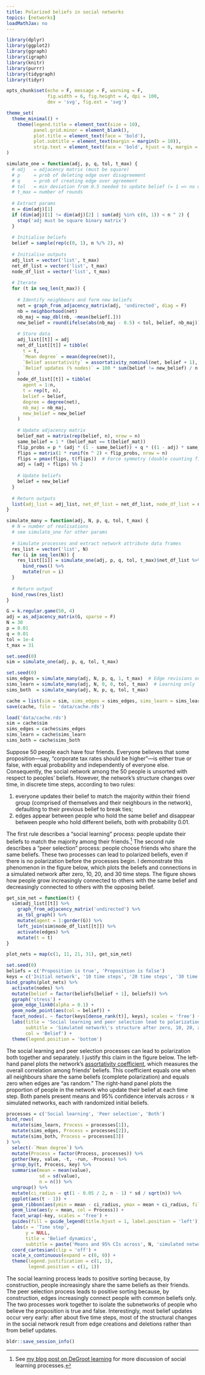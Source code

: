 ```yaml
---
title: Polarized beliefs in social networks
topics: [networks]
loadMathJax: no
---
```


```r
library(dplyr)
library(ggplot2)
library(ggraph)
library(igraph)
library(knitr)
library(purrr)
library(tidygraph)
library(tidyr)

opts_chunk$set(echo = F, message = F, warning = F,
               fig.width = 6, fig.height = 4, dpi = 100,
               dev = 'svg', fig.ext = 'svg')

theme_set(
  theme_minimal() +
    theme(legend.title = element_text(size = 10),
          panel.grid.minor = element_blank(),
          plot.title = element_text(face = 'bold'),
          plot.subtitle = element_text(margin = margin(b = 10)),
          strip.text = element_text(face = 'bold', hjust = 0, margin = margin(b = 5), size = 10))
)
```

```r
simulate_one = function(adj, p, q, tol, t_max) {
  # adj   = adjacency matrix (must be square)
  # p     = prob of deleting edge over disagreement
  # q     = prob of creating edge over agreement
  # tol   = min deviation from 0.5 needed to update belief (= 1 => no updates)
  # t_max = number of rounds
  
  # Extract params
  n = dim(adj)[1]
  if (dim(adj)[1] != dim(adj)[2] | sum(adj %in% c(0, 1)) < n ^ 2) {
    stop('adj must be square binary matrix')
  }
  
  # Initialise beliefs
  belief = sample(rep(c(0, 1), n %/% 2), n)
  
  # Initialise outputs
  adj_list = vector('list', t_max)
  net_df_list = vector('list', t_max)
  node_df_list = vector('list', t_max)
  
  # Iterate
  for (t in seq_len(t_max)) {
    
    # Identify neighbours and form new beliefs
    net = graph_from_adjacency_matrix(adj, 'undirected', diag = F)
    nb = neighborhood(net)
    nb_maj = map_dbl(nb, ~mean(belief[.]))
    new_belief = round(ifelse(abs(nb_maj - 0.5) < tol, belief, nb_maj))
    
    # Store data
    adj_list[[t]] = adj
    net_df_list[[t]] = tibble(
      t = t,
      `Mean degree` = mean(degree(net)),
      `Belief assortativity` = assortativity_nominal(net, belief + 1),
      `Belief updates (% nodes)` = 100 * sum(belief != new_belief) / n
    )
    node_df_list[[t]] = tibble(
      agent = 1:n,
      t = rep(t, n),
      belief = belief, 
      degree = degree(net),
      nb_maj = nb_maj,
      new_belief = new_belief
    )
    
    # Update adjacency matrix
    belief_mat = matrix(rep(belief, n), nrow = n)
    same_belief = 1 * (belief_mat == t(belief_mat))
    flip_probs = p * (adj * (1 - same_belief)) + q * ((1 - adj) * same_belief) / 2
    flips = matrix(1 * runif(n ^ 2) < flip_probs, nrow = n)
    flips = pmax(flips, t(flips))  # Force symmetry (double counting fixed by halving probs above)
    adj = (adj + flips) %% 2
    
    # Update beliefs
    belief = new_belief
  }
  
  # Return outputs
  list(adj_list = adj_list, net_df_list = net_df_list, node_df_list = node_df_list)
}

simulate_many = function(adj, N, p, q, tol, t_max) {
  # N = number of realisations
  # see simulate_one for other params
  
  # Simulate processes and extract network attribute data frames
  res_list = vector('list', N)
  for (i in seq_len(N)) {
    res_list[[i]] = simulate_one(adj, p, q, tol, t_max)$net_df_list %>%
      bind_rows() %>%
      mutate(run = i)
  }
  
  # Return output
  bind_rows(res_list)
}
```

```r
G = k.regular.game(50, 4)
adj = as_adjacency_matrix(G, sparse = F)
N = 30
p = 0.01
q = 0.01
tol = 1e-4
t_max = 31
```

```r
set.seed(0)
sim = simulate_one(adj, p, q, tol, t_max)

set.seed(0)
sims_edges = simulate_many(adj, N, p, q, 1, t_max)  # Edge revisions only
sims_learn = simulate_many(adj, N, 0, 0, tol, t_max)  # Learning only
sims_both  = simulate_many(adj, N, p, q, tol, t_max)

cache = list(sim = sim, sims_edges = sims_edges, sims_learn = sims_learn, sims_both = sims_both)
save(cache, file = 'data/cache.rds')
```

```r
load('data/cache.rds')
sim = cache$sim
sims_edges = cache$sims_edges
sims_learn = cache$sims_learn
sims_both = cache$sims_both
```

Suppose 50 people each have four friends.
Everyone believes that some proposition---say, "corporate tax rates should be higher"---is either true or false, with equal probability and independently of everyone else.
Consequently, the social network among the 50 people is unsorted with respect to peoples' beliefs.
However, the network's structure changes over time, in discrete time steps, according to two rules:

1. everyone updates their belief to match the majority within their friend group (comprised of themselves and their neighbours in the network), defaulting to their previous belief to break ties;
2. edges appear between people who hold the same belief and disappear between people who hold different beliefs, both with probability 0.01.

The first rule describes a "social learning" process: people update their beliefs to match the majority among their friends.[^degroot]
The second rule describes a "peer selection" process: people choose friends who share the same beliefs.
These two processes can lead to polarized beliefs, even if there is no polarization before the processes begin.
I demonstrate this phenomenon in the figure below, which plots the beliefs and connections in a simulated network after zero, 10, 20, and 30 time steps.
The figure shows how people grow increasingly connected to others with the same belief and decreasingly connected to others with the opposing belief.

[^degroot]: See [my blog post on DeGroot learning](/blog/degroot-learning-social-networks/) for more discussion of social learning processes.

```r
get_sim_net = function(t) {
  sim$adj_list[[t]] %>%
    graph_from_adjacency_matrix('undirected') %>%
    as_tbl_graph() %>%
    mutate(agent = 1:gorder(G)) %>%
    left_join(sim$node_df_list[[t]]) %>%
    activate(edges) %>%
    mutate(t = t)
}

plot_nets = map(c(1, 11, 21, 31), get_sim_net)

set.seed(0)
beliefs = c('Proposition is true', 'Proposition is false')
keys = c('Initial network', '10 time steps', '20 time steps', '30 time steps')
bind_graphs(plot_nets) %>%
  activate(nodes) %>%
  mutate(belief = factor(beliefs[belief + 1], beliefs)) %>%
  ggraph('stress') +
  geom_edge_link0(alpha = 0.1) +
  geom_node_point(aes(col = belief)) +
  facet_nodes(. ~ factor(keys[dense_rank(t)], keys), scales = 'free') +
  labs(title = 'Social learning and peer selection lead to polarization',
       subtitle = 'Simulated network\'s structure after zero, 10, 20, and 30 time steps',
       col = 'Belief') +
  theme(legend.position = 'bottom')
```

The social learning and peer selection processes can lead to polarization both together and separately.
I justify this claim in the figure below.
The left-hand panel plots the network's [assortativity coefficient](/blog/assortative-mixing/), which measures the overall correlation among friends' beliefs.
This coefficient equals one when all neighbours share the same beliefs (complete polarization) and equals zero when edges are "as random."
The right-hand panel plots the proportion of people in the network who update their belief at each time step.
Both panels present means and 95% confidence intervals across `r N` simulated networks, each with randomized initial beliefs.

```r
processes = c('Social learning', 'Peer selection', 'Both')
bind_rows(
  mutate(sims_learn, Process = processes[1]),
  mutate(sims_edges, Process = processes[2]),
  mutate(sims_both, Process = processes[3])
) %>%
  select(-`Mean degree`) %>%
  mutate(Process = factor(Process, processes)) %>%
  gather(key, value, -t, -run, -Process) %>%
  group_by(t, Process, key) %>%
  summarise(mean = mean(value),
            sd = sd(value),
            n = n()) %>%
  ungroup() %>%
  mutate(ci_radius = qt(1 - 0.05 / 2, n - 1) * sd / sqrt(n)) %>%
  ggplot(aes(t - 1)) +
  geom_ribbon(aes(ymin = mean - ci_radius, ymax = mean + ci_radius, fill = Process), alpha = 0.5) +
  geom_line(aes(y = mean, col = Process)) +
  facet_wrap(~key, scales = 'free') +
  guides(fill = guide_legend(title.hjust = 1, label.position = 'left')) +
  labs(x = 'Time step',
       y = NULL,
       title = 'Belief dynamics',
       subtitle = paste('Means and 95% CIs across', N, 'simulated networks')) +
  coord_cartesian(clip = 'off') +
  scale_x_continuous(expand = c(0, 0)) +
  theme(legend.justification = c(1, 1),
        legend.position = c(1, 1))
```

The social learning process leads to positive sorting because, by construction, people increasingly share the same beliefs as their friends.
The peer selection process leads to positive sorting because, by construction, edges increasingly connect people with common beliefs only.
The two processes work together to isolate the subnetworks of people who believe the proposition is true and false.
Interestingly, most belief updates occur very early: after about five time steps, most of the structural changes in the social network result from edge creations and deletions rather than from belief updates.

```r
bldr::save_session_info()
```
